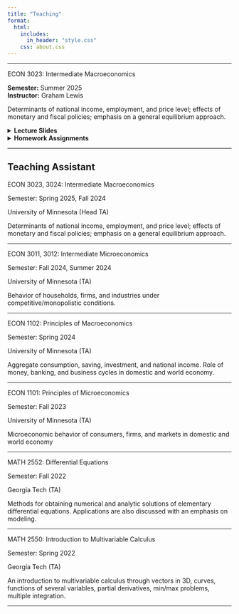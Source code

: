 ```yaml
---
title: "Teaching"
format: 
  html:
    includes:
      in_header: "style.css"
    css: about.css
---
```


<!-- Horizontal line between course blocks -->

<hr>

:::::: course-block
::: course-title
ECON 3023: Intermediate Macroeconomics
:::

::: course-info
**Semester:** Summer 2025\
**Instructor:** Graham Lewis
:::

<p class="course-description">

Determinants of national income, employment, and price level; effects of monetary and fiscal policies; emphasis on a general equilibrium approach.

</p>

::: course-materials
<details>

<summary><strong>Lecture Slides</strong></summary>

-   [Lecture 1 - Introduction](lectures/lecture1_Introduction.pdf){target="_blank"}
-   [Lecture 2 - Production](lectures/lecture2_Production.pdf){target="_blank"}
-   [Lecture 3 - Solow](lectures/lecture3_Solow.pdf){target="_blank"}
-   [Lecture 4 - Ideas](lectures/lecture4_Ideas.pdf){target="_blank"}
-   [Lecture 5 - Beyond Physical Capital](lectures/lecture5_expandingCapital.pdf){target="_blank"}
-   [Lecture 6 - Human Capital](lectures/lecture6_HumanCapital.pdf){target="_blank"}
-   [Lecture 7 - Unmeasured Capital](lectures/lecture7_UnmeasuredCapital.pdf){target="_blank"}
-   [Lecture 8 - Labor Supply](lectures/lecture8_LaborSupply.pdf){target="_blank"}
-   [Lecture 9 - Taxes](lectures/lecture9_Taxes.pdf){target="_blank"}
-   [Lecture 10 - Transfers](lectures/lecture10_Transfers.pdf){target="_blank"}
-   [Lecture 11 - Equilibrium](lectures/lecture11_Equilibrium.pdf){target="_blank"}
-   [Lecture 12 - Review](lectures/lecture12_Review.pdf){target="_blank"}

</details>

<details>

<summary><strong>Homework Assignments️</strong></summary>

- [HW 1 – Production and Solow](homeworks/hw1.pdf){target="_blank"}
- [HW 2 – Romer and Human Capital](homeworks/hw2.pdf){target="_blank"}
- [HW 3 – Unmeasured Capital and Labor Supply](homeworks/hw3.pdf){target="_blank"}

</details>
:::
::::::

<hr>

## Teaching Assistant

:::::: course-block
::: course-title
ECON 3023, 3024: Intermediate Macroeconomics
:::

::: course-info
Semester: Spring 2025, Fall 2024
:::

::: course-info
University of Minnesota (Head TA)
:::

<p class="course-description">

Determinants of national income, employment, and price level; effects of monetary and fiscal policies; emphasis on a general equilibrium approach.

</p>
::::::

<hr>

:::::: course-block
::: course-title
ECON 3011, 3012: Intermediate Microeconomics
:::

::: course-info
Semester: Fall 2024, Summer 2024
:::

::: course-info
University of Minnesota (TA)
:::

<p class="course-description">

Behavior of households, firms, and industries under competitive/monopolistic conditions.

</p>
::::::

<hr>

<!-- Horizontal line between course blocks -->

:::::: course-block
::: course-title
ECON 1102: Principles of Macroeconomics
:::

::: course-info
Semester: Spring 2024
:::

::: course-info
University of Minnesota (TA)
:::

<p class="course-description">

Aggregate consumption, saving, investment, and national income. Role of money, banking, and business cycles in domestic and world economy.

</p>
::::::

<hr>

:::::: course-block
::: course-title
ECON 1101: Principles of Microeconomics
:::

::: course-info
Semester: Fall 2023
:::

::: course-info
University of Minnesota (TA)
:::

<p class="course-description">

Microeconomic behavior of consumers, firms, and markets in domestic and world economy

</p>
::::::

<hr>

:::::: course-block
::: course-title
MATH 2552: Differential Equations
:::

::: course-info
Semester: Fall 2022
:::

::: course-info
Georgia Tech (TA)
:::

<p class="course-description">

Methods for obtaining numerical and analytic solutions of elementary differential equations. Applications are also discussed with an emphasis on modeling.

</p>
::::::

<hr>

:::::: course-block
::: course-title
MATH 2550: Introduction to Multivariable Calculus
:::

::: course-info
Semester: Spring 2022
:::

::: course-info
Georgia Tech (TA)
:::

<p class="course-description">

An introduction to multivariable calculus through vectors in 3D, curves, functions of several variables, partial derivatives, min/max problems, multiple integration.

</p>
::::::

<hr>
